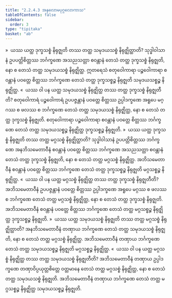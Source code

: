 ```yaml
---
title: "2.2.4.3 အနုလောမပုဂ္ဂလောကာသ"
tableOfContents: false
sidebar:
  order: 3
type: "tipitaka"
basket: "ab"
---
```



<DynamicBreadcrumb />

<Division number="109">

<Paragraph number="558">
»  ယဿ ယတ္ထ ဒုက္ခသစ္စံ နိရုဇ္ဈတိ တဿ တတ္ထ သမုဒယသစ္စံ နိရုဇ္ဈိတ္ထာတိ?
</Paragraph>

<Paragraph number="559">
သုဒ္ဓါဝါသာနံ ဥပပတ္တိစိတ္တဿ ဘင်္ဂက္ခဏေ အသညသတ္တာ စဝန္တာနံ တေသံ တတ္ထ ဒုက္ခသစ္စံ နိရုဇ္ဈတိ, နော စ တေသံ တတ္ထ သမုဒယသစ္စံ နိရုဇ္ဈိတ္ထ. ဣတရေသံ စတုဝေါကာရာ ပဉ္စဝေါကာရာ စဝန္တာနံ ပဝတ္တေ စိတ္တဿ ဘင်္ဂက္ခဏေ တေသံ တတ္ထ ဒုက္ခသစ္စဉ္စ နိရုဇ္ဈတိ သမုဒယသစ္စဉ္စ နိရုဇ္ဈိတ္ထ.
</Paragraph>

<Paragraph number="560">
«  ယဿ ဝါ ပန ယတ္ထ သမုဒယသစ္စံ နိရုဇ္ဈိတ္ထ တဿ တတ္ထ ဒုက္ခသစ္စံ နိရုဇ္ဈတီတိ?
</Paragraph>

<Paragraph number="561">
စတုဝေါကာရံ ပဉ္စဝေါကာရံ ဥပပဇ္ဇန္တာနံ ပဝတ္တေ စိတ္တဿ ဥပ္ပါဒက္ခဏေ အရူပေ မဂ္ဂဿ စ ဖလဿ စ ဘင်္ဂက္ခဏေ တေသံ တတ္ထ သမုဒယသစ္စံ နိရုဇ္ဈိတ္ထ, နော စ တေသံ တတ္ထ ဒုက္ခသစ္စံ နိရုဇ္ဈတိ. စတုဝေါကာရာ ပဉ္စဝေါကာရာ စဝန္တာနံ ပဝတ္တေ စိတ္တဿ ဘင်္ဂက္ခဏေ တေသံ တတ္ထ သမုဒယသစ္စဉ္စ နိရုဇ္ဈိတ္ထ ဒုက္ခသစ္စဉ္စ နိရုဇ္ဈတိ.
</Paragraph>

<Paragraph number="562">
»  ယဿ ယတ္ထ ဒုက္ခသစ္စံ နိရုဇ္ဈတိ တဿ တတ္ထ မဂ္ဂသစ္စံ နိရုဇ္ဈိတ္ထာတိ?
</Paragraph>

<Paragraph number="563">
သုဒ္ဓါဝါသာနံ ဥပပတ္တိစိတ္တဿ ဘင်္ဂက္ခဏေ အနဘိသမေတာဝီနံ စဝန္တာနံ ပဝတ္တေ စိတ္တဿ ဘင်္ဂက္ခဏေ အသညသတ္တာ စဝန္တာနံ တေသံ တတ္ထ ဒုက္ခသစ္စံ နိရုဇ္ဈတိ, နော စ တေသံ တတ္ထ မဂ္ဂသစ္စံ နိရုဇ္ဈိတ္ထ. အဘိသမေတာဝီနံ စဝန္တာနံ ပဝတ္တေ စိတ္တဿ ဘင်္ဂက္ခဏေ တေသံ တတ္ထ ဒုက္ခသစ္စဉ္စ နိရုဇ္ဈတိ မဂ္ဂသစ္စဉ္စ နိရုဇ္ဈိတ္ထ.
</Paragraph>

<Paragraph number="564">
«  ယဿ ဝါ ပန ယတ္ထ မဂ္ဂသစ္စံ နိရုဇ္ဈိတ္ထ တဿ တတ္ထ ဒုက္ခသစ္စံ နိရုဇ္ဈတီတိ?
</Paragraph>

<Paragraph number="565">
အဘိသမေတာဝီနံ ဥပပဇ္ဇန္တာနံ ပဝတ္တေ စိတ္တဿ ဥပ္ပါဒက္ခဏေ အရူပေ မဂ္ဂဿ စ ဖလဿ စ ဘင်္ဂက္ခဏေ တေသံ တတ္ထ မဂ္ဂသစ္စံ နိရုဇ္ဈိတ္ထ, နော စ တေသံ တတ္ထ ဒုက္ခသစ္စံ နိရုဇ္ဈတိ. အဘိသမေတာဝီနံ စဝန္တာနံ ပဝတ္တေ စိတ္တဿ ဘင်္ဂက္ခဏေ တေသံ တတ္ထ မဂ္ဂသစ္စဉ္စ နိရုဇ္ဈိတ္ထ ဒုက္ခသစ္စဉ္စ နိရုဇ္ဈတိ.
</Paragraph>

</Division>
<Division number="110">

<Paragraph number="566">
»  ယဿ ယတ္ထ သမုဒယသစ္စံ နိရုဇ္ဈတိ တဿ တတ္ထ မဂ္ဂသစ္စံ နိရုဇ္ဈိတ္ထာတိ?
</Paragraph>

<Paragraph number="567">
အနဘိသမေတာဝီနံ တဏှာယ ဘင်္ဂက္ခဏေ တေသံ တတ္ထ သမုဒယသစ္စံ နိရုဇ္ဈတိ, နော စ တေသံ တတ္ထ မဂ္ဂသစ္စံ နိရုဇ္ဈိတ္ထ. အဘိသမေတာဝီနံ တဏှာယ ဘင်္ဂက္ခဏေ တေသံ တတ္ထ သမုဒယသစ္စဉ္စ နိရုဇ္ဈတိ မဂ္ဂသစ္စဉ္စ နိရုဇ္ဈိတ္ထ.
</Paragraph>

<Paragraph number="568">
«  ယဿ ဝါ ပန ယတ္ထ မဂ္ဂသစ္စံ နိရုဇ္ဈိတ္ထ တဿ တတ္ထ သမုဒယသစ္စံ နိရုဇ္ဈတီတိ?
</Paragraph>

<Paragraph number="569">
အဘိသမေတာဝီနံ တဏှာယ ဥပ္ပါဒက္ခဏေ တဏှာဝိပ္ပယုတ္တစိတ္တေ ဝတ္တမာနေ တေသံ တတ္ထ မဂ္ဂသစ္စံ နိရုဇ္ဈိတ္ထ, နော စ တေသံ တတ္ထ သမုဒယသစ္စံ နိရုဇ္ဈတိ. အဘိသမေတာဝီနံ တဏှာယ ဘင်္ဂက္ခဏေ တေသံ တတ္ထ မဂ္ဂသစ္စဉ္စ နိရုဇ္ဈိတ္ထ သမုဒယသစ္စဉ္စ နိရုဇ္ဈတိ.
</Paragraph>
</Division>